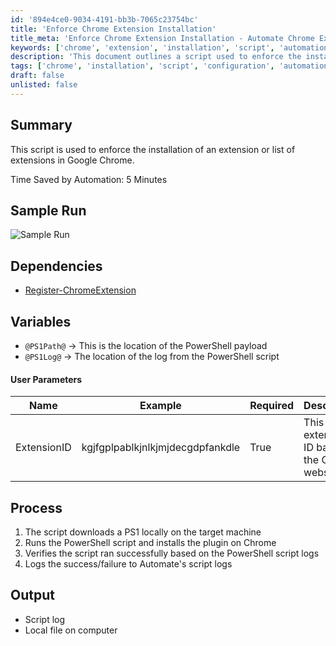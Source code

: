```yaml
---
id: '894e4ce0-9034-4191-bb3b-7065c23754bc'
title: 'Enforce Chrome Extension Installation'
title_meta: 'Enforce Chrome Extension Installation - Automate Chrome Extensions'
keywords: ['chrome', 'extension', 'installation', 'script', 'automation']
description: 'This document outlines a script used to enforce the installation of specified extensions in Google Chrome, detailing the process, dependencies, and user parameters required for successful execution.'
tags: ['chrome', 'installation', 'script', 'configuration', 'automation']
draft: false
unlisted: false
---
```

## Summary

This script is used to enforce the installation of an extension or list of extensions in Google Chrome.

Time Saved by Automation: 5 Minutes

## Sample Run

![Sample Run](../../../static/img/Chrome---Install-Extension/image_1.png)

## Dependencies

- [Register-ChromeExtension](https://proval.itglue.com/DOC-5078775-7267407)

## Variables

- `@PS1Path@` -> This is the location of the PowerShell payload
- `@PS1Log@` -> The location of the log from the PowerShell script

#### User Parameters

| Name        | Example                                   | Required | Description                                              |
|-------------|-------------------------------------------|----------|----------------------------------------------------------|
| ExtensionID | kgjfgplpablkjnlkjmjdecgdpfankdle        | True     | This is the extension ID based on the Chrome webstore   |

## Process

1. The script downloads a PS1 locally on the target machine
2. Runs the PowerShell script and installs the plugin on Chrome
3. Verifies the script ran successfully based on the PowerShell script logs
4. Logs the success/failure to Automate's script logs

## Output

- Script log
- Local file on computer











